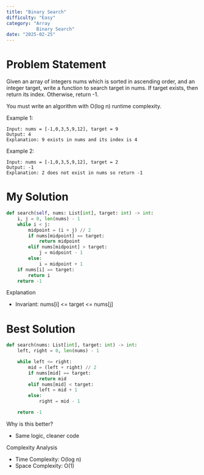 ```yaml
---
title: "Binary Search"
difficulty: "Easy"
category: "Array
           Binary Search"
date: "2025-02-25"
---
```


# Problem Statement
Given an array of integers nums which is sorted in ascending order, and an integer target, write a function to search target in nums. If target exists, then return its index. Otherwise, return -1.

You must write an algorithm with O(log n) runtime complexity.

Example 1:
```plaintext
Input: nums = [-1,0,3,5,9,12], target = 9
Output: 4
Explanation: 9 exists in nums and its index is 4
```

Example 2:
```plaintext
Input: nums = [-1,0,3,5,9,12], target = 2
Output: -1
Explanation: 2 does not exist in nums so return -1
```

# My Solution
```python
def search(self, nums: List[int], target: int) -> int:
    i, j = 0, len(nums) - 1
    while i < j:
        midpoint = (i + j) // 2
        if nums[midpoint] == target:
            return midpoint
        elif nums[midpoint] > target:
            j = midpoint - 1
        else:
            i = midpoint + 1
    if nums[i] == target:
        return i
    return -1
```

Explanation
* Invariant: nums[i] \<= target \<= nums[j]

# Best Solution
```python
def search(nums: List[int], target: int) -> int:
    left, right = 0, len(nums) - 1

    while left <= right:
        mid = (left + right) // 2
        if nums[mid] == target:
            return mid
        elif nums[mid] < target:
            left = mid + 1
        else:
            right = mid - 1

    return -1
```

Why is this better?
* Same logic, cleaner code

Complexity Analysis
* Time Complexity: O(log n)
* Space Complexity: O(1)